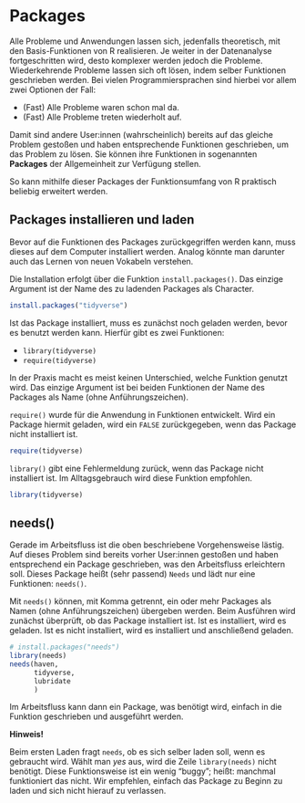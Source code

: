 # Packages

Alle Probleme und Anwendungen lassen sich, jedenfalls theoretisch, mit den 
Basis-Funktionen von R realisieren. Je weiter in der Datenanalyse 
fortgeschritten wird, desto komplexer werden jedoch die Probleme. Wiederkehrende
Probleme lassen sich oft lösen, indem selber Funktionen geschrieben werden. Bei
vielen Programmiersprachen sind hierbei vor allem zwei Optionen der Fall:

- (Fast) Alle Probleme waren schon mal da.
- (Fast) Alle Probleme treten wiederholt auf.

Damit sind andere User:innen (wahrscheinlich) bereits auf das gleiche Problem gestoßen und haben entsprechende Funktionen geschrieben, um das Problem zu lösen.
Sie können ihre Funktionen in sogenannten **Packages** der Allgemeinheit zur
Verfügung stellen.

So kann mithilfe dieser Packages der Funktionsumfang von R praktisch beliebig
erweitert werden.

## Packages installieren und laden

Bevor auf die Funktionen des Packages zurückgegriffen werden kann, muss dieses 
auf dem Computer installiert werden. Analog könnte man darunter auch das Lernen
von neuen Vokabeln verstehen.

Die Installation erfolgt über die Funktion `install.packages()`. Das einzige 
Argument ist der Name des zu ladenden Packages als Character.

```r
install.packages("tidyverse")
```

Ist das Package installiert, muss es zunächst noch geladen werden, bevor es 
benutzt werden kann. Hierfür gibt es zwei Funktionen:

- `library(tidyverse)`
- `require(tidyverse)`

In der Praxis macht es meist keinen Unterschied, welche Funktion genutzt wird.
Das einzige Argument ist bei beiden Funktionen der Name des Packages als Name (ohne Anführungszeichen).

`require()` wurde für die Anwendung in Funktionen entwickelt. Wird ein Package
hiermit geladen, wird ein `FALSE` zurückgegeben, wenn das Package nicht 
installiert ist.

```r
require(tidyverse)
```

`library()` gibt eine Fehlermeldung zurück, wenn das Package nicht installiert 
ist. Im Alltagsgebrauch wird diese Funktion empfohlen.

```r
library(tidyverse)
```

## needs()

Gerade im Arbeitsfluss ist die oben beschriebene Vorgehensweise lästig. Auf 
dieses Problem sind bereits vorher User:innen gestoßen und haben entsprechend
ein Package geschrieben, was den Arbeitsfluss erleichtern soll. Dieses Package 
heißt (sehr passend) `Needs` und lädt nur eine Funktionen: `needs()`.

Mit `needs()` können, mit Komma getrennt, ein oder mehr Packages als Namen (ohne 
Anführungszeichen) übergeben werden. Beim Ausführen wird zunächst überprüft, 
ob das Package installiert ist. Ist es installiert, wird es geladen. Ist es nicht
installiert, wird es installiert und anschließend geladen.

```r
# install.packages("needs")
library(needs)
needs(haven,
      tidyverse,
      lubridate
      )
```

Im Arbeitsfluss kann dann ein Package, was benötigt wird, einfach in die Funktion
geschrieben und ausgeführt werden.

**Hinweis!**

Beim ersten Laden fragt `needs`, ob es sich selber laden soll, wenn es gebraucht 
wird. Wählt man *yes* aus, wird die Zeile `library(needs)` nicht benötigt. 
Diese Funktionsweise ist ein wenig "buggy"; heißt: manchmal funktioniert das 
nicht. Wir empfehlen, einfach das Package zu Beginn zu laden und sich nicht 
hierauf zu verlassen.








